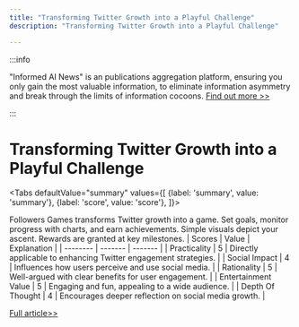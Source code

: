 ```yaml
---
title: "Transforming Twitter Growth into a Playful Challenge"
description: "Transforming Twitter Growth into a Playful Challenge"

---
```



:::info

"Informed AI News" is an publications aggregation platform, ensuring you only gain the most valuable information, to eliminate information asymmetry and break through the limits of information cocoons.  [Find out more >>](/)

:::

# Transforming Twitter Growth into a Playful Challenge


<Tabs
	defaultValue="summary"
	values={[
	{label: 'summary', value: 'summary'},
	{label: 'score', value: 'score'},
]}>
<TabItem value="summary">


Followers Games transforms Twitter growth into a game. Set goals, monitor progress with charts, and earn achievements. Simple visuals depict your ascent. Rewards are granted at key milestones.
</TabItem>
<TabItem value="score">
	| Scores     | Value   | Explanation |
	| -------- | ------- | ------- |
	| Practicality  | 5    | Directly applicable to enhancing Twitter engagement strategies.    |
	| Social Impact | 4     | Influences how users perceive and use social media.    |
	| Rationality    | 5    | Well-argued with clear benefits for user engagement.    |
	| Entertainment Value    | 5    | Engaging and fun, appealing to a wide audience.    |
	| Depth Of Thought    | 4    | Encourages deeper reflection on social media growth.    |
</TabItem>
</Tabs>

[Full article>>](https://www.producthunt.com/posts/followers-games)
